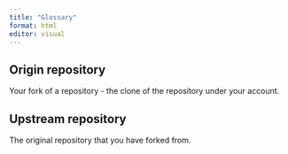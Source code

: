```yaml
---
title: "Glossary"
format: html
editor: visual
---
```


## Origin repository

Your fork of a repository - the clone of the repository under your account.

## Upstream repository

The original repository that you have forked from.

# 
